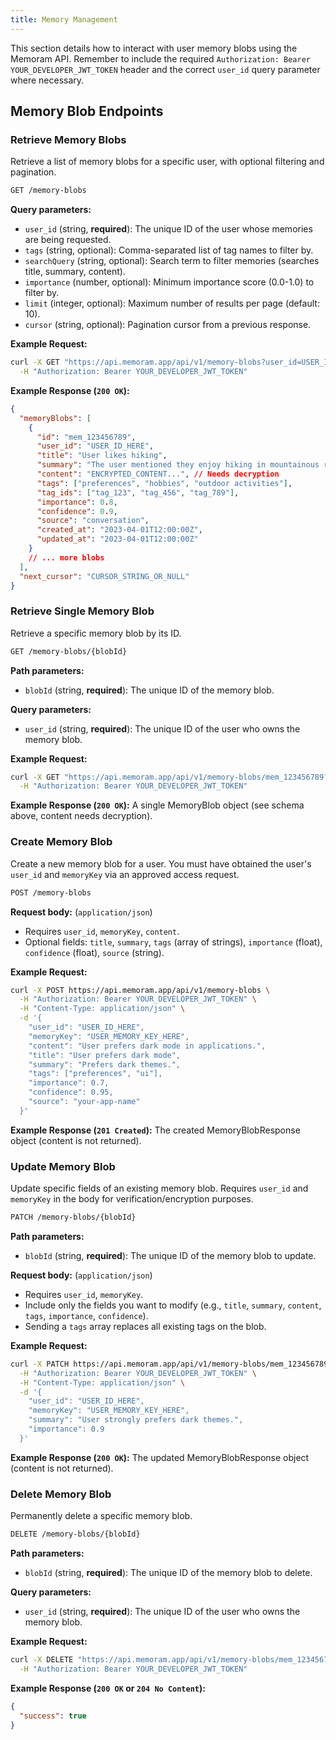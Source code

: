 ```yaml
---
title: Memory Management
---
```


This section details how to interact with user memory blobs using the Memoram API. Remember to include the required `Authorization: Bearer YOUR_DEVELOPER_JWT_TOKEN` header and the correct `user_id` query parameter where necessary.

## Memory Blob Endpoints

### Retrieve Memory Blobs

Retrieve a list of memory blobs for a specific user, with optional filtering and pagination.

```bash
GET /memory-blobs
```

**Query parameters:**

-   `user_id` (string, **required**): The unique ID of the user whose memories are being requested.
-   `tags` (string, optional): Comma-separated list of tag names to filter by.
-   `searchQuery` (string, optional): Search term to filter memories (searches title, summary, content).
-   `importance` (number, optional): Minimum importance score (0.0-1.0) to filter by.
-   `limit` (integer, optional): Maximum number of results per page (default: 10).
-   `cursor` (string, optional): Pagination cursor from a previous response.

**Example Request:**

```bash
curl -X GET "https://api.memoram.app/api/v1/memory-blobs?user_id=USER_ID_HERE&tags=work,important&limit=20" \
  -H "Authorization: Bearer YOUR_DEVELOPER_JWT_TOKEN"
```

**Example Response (`200 OK`):**

```json
{
  "memoryBlobs": [
    {
      "id": "mem_123456789",
      "user_id": "USER_ID_HERE",
      "title": "User likes hiking",
      "summary": "The user mentioned they enjoy hiking in mountainous regions.",
      "content": "ENCRYPTED_CONTENT...", // Needs decryption
      "tags": ["preferences", "hobbies", "outdoor activities"],
      "tag_ids": ["tag_123", "tag_456", "tag_789"],
      "importance": 0.8,
      "confidence": 0.9,
      "source": "conversation",
      "created_at": "2023-04-01T12:00:00Z",
      "updated_at": "2023-04-01T12:00:00Z"
    }
    // ... more blobs
  ],
  "next_cursor": "CURSOR_STRING_OR_NULL"
}
```

### Retrieve Single Memory Blob

Retrieve a specific memory blob by its ID.

```bash
GET /memory-blobs/{blobId}
```

**Path parameters:**

-   `blobId` (string, **required**): The unique ID of the memory blob.

**Query parameters:**

-   `user_id` (string, **required**): The unique ID of the user who owns the memory blob.

**Example Request:**

```bash
curl -X GET "https://api.memoram.app/api/v1/memory-blobs/mem_123456789?user_id=USER_ID_HERE" \
  -H "Authorization: Bearer YOUR_DEVELOPER_JWT_TOKEN"
```

**Example Response (`200 OK`):** A single MemoryBlob object (see schema above, content needs decryption).

### Create Memory Blob

Create a new memory blob for a user. You must have obtained the user's `user_id` and `memoryKey` via an approved access request.

```bash
POST /memory-blobs
```

**Request body:** (`application/json`)

-   Requires `user_id`, `memoryKey`, `content`.
-   Optional fields: `title`, `summary`, `tags` (array of strings), `importance` (float), `confidence` (float), `source` (string).

**Example Request:**

```bash
curl -X POST https://api.memoram.app/api/v1/memory-blobs \
  -H "Authorization: Bearer YOUR_DEVELOPER_JWT_TOKEN" \
  -H "Content-Type: application/json" \
  -d '{
    "user_id": "USER_ID_HERE",
    "memoryKey": "USER_MEMORY_KEY_HERE",
    "content": "User prefers dark mode in applications.",
    "title": "User prefers dark mode",
    "summary": "Prefers dark themes.",
    "tags": ["preferences", "ui"],
    "importance": 0.7,
    "confidence": 0.95,
    "source": "your-app-name"
  }'
```

**Example Response (`201 Created`):** The created MemoryBlobResponse object (content is not returned).

### Update Memory Blob

Update specific fields of an existing memory blob. Requires `user_id` and `memoryKey` in the body for verification/encryption purposes.

```bash
PATCH /memory-blobs/{blobId}
```

**Path parameters:**

-   `blobId` (string, **required**): The unique ID of the memory blob to update.

**Request body:** (`application/json`)

-   Requires `user_id`, `memoryKey`.
-   Include only the fields you want to modify (e.g., `title`, `summary`, `content`, `tags`, `importance`, `confidence`).
-   Sending a `tags` array replaces all existing tags on the blob.

**Example Request:**

```bash
curl -X PATCH https://api.memoram.app/api/v1/memory-blobs/mem_123456789 \
  -H "Authorization: Bearer YOUR_DEVELOPER_JWT_TOKEN" \
  -H "Content-Type: application/json" \
  -d '{
    "user_id": "USER_ID_HERE",
    "memoryKey": "USER_MEMORY_KEY_HERE",
    "summary": "User strongly prefers dark themes.",
    "importance": 0.9
  }'
```

**Example Response (`200 OK`):** The updated MemoryBlobResponse object (content is not returned).

### Delete Memory Blob

Permanently delete a specific memory blob.

```bash
DELETE /memory-blobs/{blobId}
```

**Path parameters:**

-   `blobId` (string, **required**): The unique ID of the memory blob to delete.

**Query parameters:**

-   `user_id` (string, **required**): The unique ID of the user who owns the memory blob.

**Example Request:**

```bash
curl -X DELETE "https://api.memoram.app/api/v1/memory-blobs/mem_123456789?user_id=USER_ID_HERE" \
  -H "Authorization: Bearer YOUR_DEVELOPER_JWT_TOKEN"
```

**Example Response (`200 OK` or `204 No Content`):**

```json
{
  "success": true
}
```
